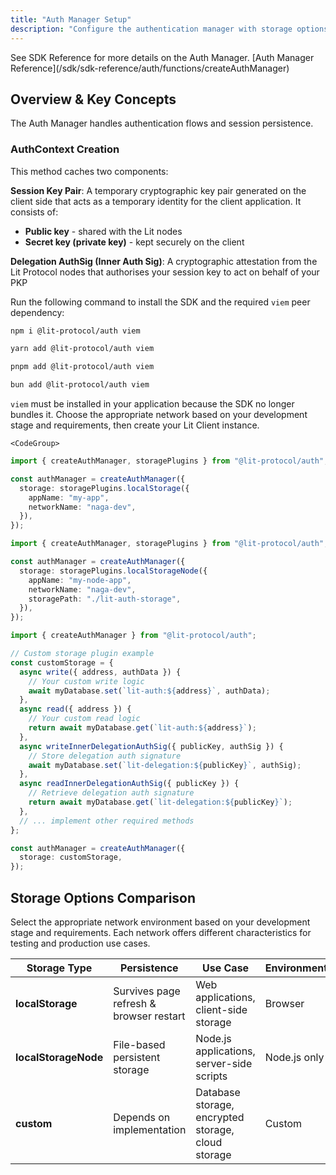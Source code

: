 ```yaml
---
title: "Auth Manager Setup"
description: "Configure the authentication manager with storage options and auth methods"
---
```


<Tip>
See SDK Reference for more details on the Auth Manager. [Auth Manager Reference](/sdk/sdk-reference/auth/functions/createAuthManager)
</Tip>

## Overview & Key Concepts

The Auth Manager handles authentication flows and session persistence.

### AuthContext Creation

This method caches two components:

**Session Key Pair**: A temporary cryptographic key pair generated on the client side that acts as a temporary identity for the client application. It consists of:

- **Public key** - shared with the Lit nodes
- **Secret key (private key)** - kept securely on the client

**Delegation AuthSig (Inner Auth Sig)**: A cryptographic attestation from the Lit Protocol nodes that authorises your session key to act on behalf of your PKP

<Steps>
  <Step title="Install the SDK">

Run the following command to install the SDK and the required <code>viem</code> peer dependency:

<CodeGroup>

```bash npm
npm i @lit-protocol/auth viem
```

```bash yarn
yarn add @lit-protocol/auth viem
```

```bash pnpm
pnpm add @lit-protocol/auth viem
```

```bash bun
bun add @lit-protocol/auth viem
```

</CodeGroup>

<Note>
  <code>viem</code> must be installed in your application because the SDK no longer bundles it.
</Note>
  </Step>
  <Step title="Choose Storage Plugin">
    Choose the appropriate network based on your development stage and requirements, then create your Lit Client instance.

    <CodeGroup>

```typescript browser
import { createAuthManager, storagePlugins } from "@lit-protocol/auth";

const authManager = createAuthManager({
  storage: storagePlugins.localStorage({
    appName: "my-app",
    networkName: "naga-dev",
  }),
});
```

```typescript node.js
import { createAuthManager, storagePlugins } from "@lit-protocol/auth";

const authManager = createAuthManager({
  storage: storagePlugins.localStorageNode({
    appName: "my-node-app",
    networkName: "naga-dev",
    storagePath: "./lit-auth-storage",
  }),
});
```

```typescript custom
import { createAuthManager } from "@lit-protocol/auth";

// Custom storage plugin example
const customStorage = {
  async write({ address, authData }) {
    // Your custom write logic
    await myDatabase.set(`lit-auth:${address}`, authData);
  },
  async read({ address }) {
    // Your custom read logic
    return await myDatabase.get(`lit-auth:${address}`);
  },
  async writeInnerDelegationAuthSig({ publicKey, authSig }) {
    // Store delegation auth signature
    await myDatabase.set(`lit-delegation:${publicKey}`, authSig);
  },
  async readInnerDelegationAuthSig({ publicKey }) {
    // Retrieve delegation auth signature
    return await myDatabase.get(`lit-delegation:${publicKey}`);
  },
  // ... implement other required methods
};

const authManager = createAuthManager({
  storage: customStorage,
});
```

</CodeGroup>

  </Step>

</Steps>

## Storage Options Comparison

Select the appropriate network environment based on your development stage and requirements. Each network offers different characteristics for testing and production use cases.

| Storage Type         | Persistence                             | Use Case                                           | Environment  |
| -------------------- | --------------------------------------- | -------------------------------------------------- | ------------ |
| **localStorage**     | Survives page refresh & browser restart | Web applications, client-side storage              | Browser      |
| **localStorageNode** | File-based persistent storage           | Node.js applications, server-side scripts          | Node.js only |
| **custom**           | Depends on implementation               | Database storage, encrypted storage, cloud storage | Custom       |
